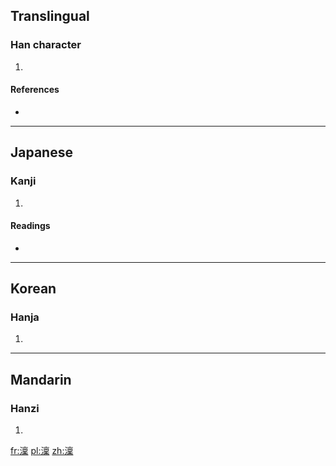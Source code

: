 ==Translingual==

===Han character===
{{Han char|rn=85|rad=水|as=13|sn=16|four=|canj=水卜田木 (EYWD)}}

# {{defn|Han|sort=水13}}

====References====
* {{Han ref|kx=0652.380|dkj=18377|dj=1062.270|hdz=31763.040|uh=6F9F|ud=28575}}

----

==Japanese==

===Kanji===
{{ja-kanji|grade=|rs=水13}}

# {{defn|lang=ja|sort=水13}}

====Readings====
* {{ja-readings|on=[[りん]] (rin)|kun=[[さむい]] (samui)}}

----

==Korean==

===Hanja===
{{ko-hanja|hangeul=[[름]]>[[늠]]|eumhun=|rv=reum>neum|mr=rŭm>nŭm|y=lum>num}}

# {{defn|lang=ko|sort=水13}}

----

==Mandarin==

===Hanzi===
{{cmn-hanzi|pin=[[lǐn]] ([[lin3]])|wg=lin<sup>3</sup>}}

# {{defn|lang=cmn|sort=水13}}

[[fr:澟]]
[[pl:澟]]
[[zh:澟]]